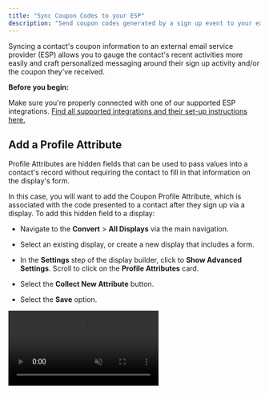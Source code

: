 ```yaml
---
title: "Sync Coupon Codes to your ESP"
description: "Send coupon codes generated by a sign up event to your external email provider."
---
```


Syncing a contact's coupon information to an external email service provider (ESP) allows you to gauge the contact's recent activities more easily and craft personalized messaging around their sign up activity and/or the coupon they've received. 

**Before you begin:**

<Icon icon="check" /> Make sure you're properly connected with one of our supported ESP integrations. [Find all supported integrations and their set-up instructions here.](https://help.privy.com/docs/learn/integrations/overview-integrations)

## Add a Profile Attribute

Profile Attributes are hidden fields that can be used to pass values into a contact's record without requiring the contact to fill in that information on the display's form.

In this case, you will want to add the Coupon Profile Attribute, which is associated with the code presented to a contact after they sign up via a display. To add this hidden field to a display: 

* Navigate to the **Convert** > **All Displays** via the main navigation.  

* Select an existing display, or create a new display that includes a form. 

* In the **Settings** step of the display builder, click to **Show Advanced Settings**. Scroll to click on the **Profile Attributes** card. 

* Select the **Collect New Attribute** button.

* Select the **Save** option. 

<video autoPlay muted loop playsInline className="add-coupon-profile-attribute" src="/images/integrations/profile-attributes-coupon.mp4" />

The display will now collect and store the coupon code associated with a contact's sign up event on this display.

## Map the field to your provider

Since you are using an external service to send messages or store contact information, it is important to map the hidden fields to that service. The mapping(s) ensure that all the data you collect in your form and associated with your contacts appears in your database in the right spot. *The mapping(s) should be done before you launch your display.* 

The easiest way to ensure compatibility is to configure your fields so that they share the same label and the same internal name across each platform. In this case, you should create a field/property that uses **`coupon_code`** as its internal value.

## Add a sync rule to your display

Once you've added your Profile Attribute + ensured that the field will map correctly to your ESP, you need to ensure that you are syncing your sign ups to said ESP. To accomplish this, add a sync rule to your display:

1. Navigate to **Convert** > **All Displays**.

2. Select the display you'd like to sync and navigate to the **Settings** step of the display builder. 

3. Click to expand **Advanced Settings** at the bottom left of the page. Scroll to the **Sync Integrations** section.&#x20;

4. Select your ESP from the dropdown menu, configure the presented options, and **Save**.

<video autoPlay muted loop playsInline className="sync-integration" src="/images/integrations/add-sync-rule.mp4" />

Your coupon code will now be stored in Privy and will sync over to your email service provider for all sign ups moving forward!

<Warning>
  **Note:** These settings must be set for each display individually. Each signup will attempt to overwrite any previously synced information. The historical values may be reviewable in your external provider; however, this functionality varies by platform. 
</Warning>
